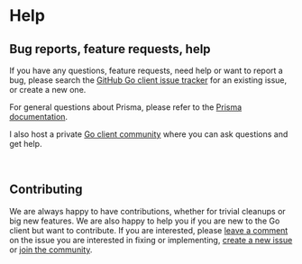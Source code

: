 
# Help

## Bug reports, feature requests, help

If you have any questions, feature requests, need help or want to report a bug, please search the [GitHub Go client issue tracker](https://github.com/gooferOrm/goofer/issues) for an existing issue, or create a new one.

For general questions about Prisma, please refer to the [Prisma documentation](https://www.prisma.io/docs/).

I also host a private [Go client community](community) where you can ask questions and get help.

<br />

<Cards className="flex flex-wrap">
	<Cards.Card
		href="https://github.com/gooferOrm/goofer/issues"
		target="_blank"
		icon={""}
		title={"GitHub issue tracker"}
		arrow={true}
	/>
	<Cards.Card
		href="community"
		icon={""}
		title={"Go client Community"}
		arrow={true}
	/>
	<Cards.Card
		href="https://www.prisma.io/docs/"
		target="_blank"
		icon={""}
		title={"Prisma Core docs"}
		arrow={true}
	/>
</Cards>

## Contributing

We are always happy to have contributions, whether for trivial cleanups or big new features. We are also happy to help you if you are new to the Go client but want to contribute. If you are interested, please [leave a comment](https://github.com/gooferOrm/goofer/issues) on the issue you are interested in fixing or implementing, [create a new issue](https://github.com/gooferOrm/goofer/issues/new) or [join the community](community).

